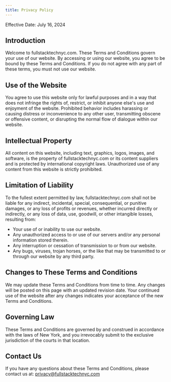 ```yaml
---
title: Privacy Policy
---
```


Effective Date: July 16, 2024

## Introduction

Welcome to fullstacktechnyc.com. These Terms and Conditions govern your use of our website. By accessing or using our website, you agree to be bound by these Terms and Conditions. If you do not agree with any part of these terms, you must not use our website.

## Use of the Website

You agree to use this website only for lawful purposes and in a way that does not infringe the rights of, restrict, or inhibit anyone else's use and enjoyment of the website. Prohibited behavior includes harassing or causing distress or inconvenience to any other user, transmitting obscene or offensive content, or disrupting the normal flow of dialogue within our website.

## Intellectual Property

All content on this website, including text, graphics, logos, images, and software, is the property of fullstacktechnyc.com or its content suppliers and is protected by international copyright laws. Unauthorized use of any content from this website is strictly prohibited.

## Limitation of Liability

To the fullest extent permitted by law, fullstacktechnyc.com shall not be liable for any indirect, incidental, special, consequential, or punitive damages, or any loss of profits or revenues, whether incurred directly or indirectly, or any loss of data, use, goodwill, or other intangible losses, resulting from:

* Your use of or inability to use our website.
* Any unauthorized access to or use of our servers and/or any personal information stored therein.
* Any interruption or cessation of transmission to or from our website.
* Any bugs, viruses, trojan horses, or the like that may be transmitted to or through our website by any third party.

## Changes to These Terms and Conditions

We may update these Terms and Conditions from time to time. Any changes will be posted on this page with an updated revision date. Your continued use of the website after any changes indicates your acceptance of the new Terms and Conditions.

## Governing Law

These Terms and Conditions are governed by and construed in accordance with the laws of New York, and you irrevocably submit to the exclusive jurisdiction of the courts in that location.

## Contact Us

If you have any questions about these Terms and Conditions, please contact us at:
[privacy@fullstacktechnyc.com](mailto:privacy@fullstacktechnyc.com)
